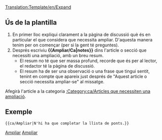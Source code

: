 <noinclude>[[Translation:Template/en/Expand]]</noinclude><noinclude></noinclude>{{ca/Metacaixa d'avís| tipus = informació
| imatge= en/Paper-plus.png
| text  = Aquest article o secció necessita '''ampliar-se'''.<br/>{{{1|}}}
<div style="font-size: 80%">
* Podeu trobar més informació sobre què és necessari ampliar exactament a la pàgina de [[Talk:{{PAGENAME}}|discussió]] d'aquest article.
* Recorde utilitzar el [[ca/Wiki/Manual d'Estil|manual d'estil]]
* Lleve aquesta plantilla quan s'hagi ampliat l'article.
</div>
}}<includeonly>{{{2|[[Category:ca/Articles que necessiten una ampliació]]}}}</includeonly><noinclude>

==Ús de la plantilla==
#En primer lloc expliqui clarament a la pàgina de discussió què és en particular el que considera que necessita ampliar. D'aquesta manera tenim per on començar (per si la gent té preguntes).
#Després escriviu '''<nowiki>{{</nowiki>Ampliar/Ca|notes<nowiki>}}</nowiki>''' dins l'article o secció que necessiti una ampliació, amb un breu resum.
#*El resum no té que ser massa profund, recorde que és per al lector, el redactor té la pàgina de discussió.
#*El resum ha de ser una observació o una frase que tingui sentit, tenint en compte que apareix just després de "Aquest article o secció necessita ampliar-se" al missatge.

Afegirà l'article a la categoria [[:Category:ca/Articles que necessiten una ampliació]].

==Exemple==
<pre>{{ca/Ampliar|N'hi ha que completar la llista de ponts.}}</pre>
{{ca/Ampliar|N'hi ha que completar la llista de ponts.|2=}}

[[Category:ca/Plantilles|Ampliar]][[Category:ca/Caixes de missatges|Ampliar]]</noinclude>